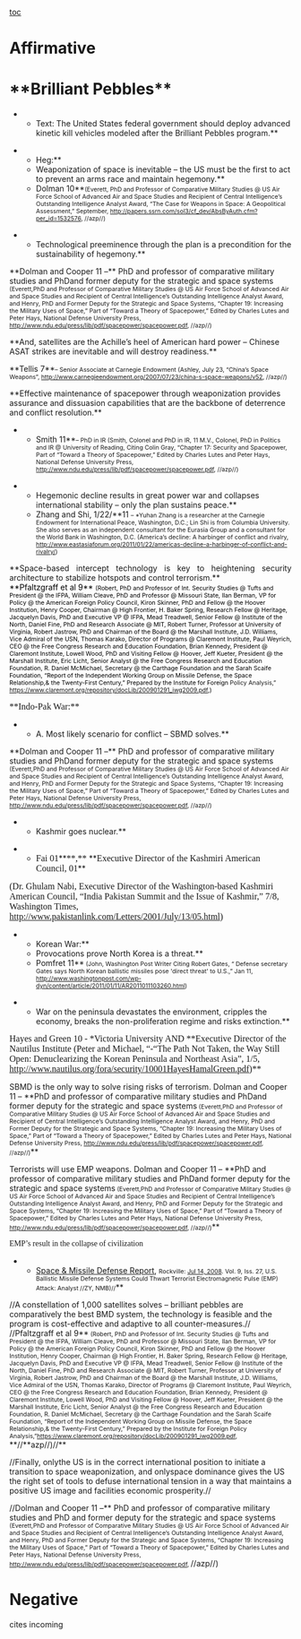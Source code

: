 [[toc]]
=Affirmative= 
=**Brilliant Pebbles**= 

**Text: The United States federal government should deploy advanced kinetic kill vehicles modeled after the Brilliant Pebbles program.**

**Heg:**
**Weaponization of space is inevitable – the US must be the first to act to prevent an arms race and maintain hegemony.**
**Dolman 10**<span style="font-size: 10.6667px;">(Everett, PhD and Professor of Comparative Military Studies @ US Air Force School of Advanced Air and Space Studies and Recipient of Central Intelligence’s Outstanding Intelligence Analyst Award, “The Case for Weapons in Space: A Geopolitical Assessment,” September, http://papers.ssrn.com/sol3/cf_dev/AbsByAuth.cfm?per_id=1532576, //azp//)</span>



**Technological preeminence through the plan is a precondition for the sustainability of hegemony.**

<span style="text-decoration: none;">**Dolman and Cooper 11 –** PhD and professor of comparative military studies and PhDand former deputy for the strategic and space systems</span><span style="font-size: 10.6667px; text-decoration: none;"> (Everett,</span><span style="font-size: 10.6667px;">PhD and Professor of Comparative Military Studies @ US Air Force School of Advanced Air and Space Studies and Recipient of Central Intelligence’s Outstanding Intelligence Analyst Award, and Henry, PhD and Former Deputy for the Strategic and Space Systems, “Chapter 19: Increasing the Military Uses of Space,” Part of “Toward a Theory of Spacepower,” Edited by Charles Lutes and Peter Hays, National Defense University Press, http://www.ndu.edu/press/lib/pdf/spacepower/spacepower.pdf, //azp//)</span>



<span style="text-decoration: none;">**And, satellites are the Achille’s heel of American hard power – Chinese ASAT strikes are inevitable and will destroy readiness.** </span>

<span style="text-decoration: none;">**Tellis 7**</span><span style="font-size: 10.6667px; text-decoration: none;">– Senior Associate at Carnegie Endowment (Ashley, July 23, “China’s Space Weapons”, [[http://www.carnegieendowment.org/2007/07/23/china-s-space-weapons/v52]], //azp//)</span>

<span style="text-decoration: none;">**Effective maintenance of spacepower through weaponization provides assurance and dissuasion capabilities that are the backbone of deterrence and conflict resolution.** </span>
**Smith 11**<span style="font-size: 10.6667px;">– PhD in IR (Smith, Colonel and PhD in IR, 11 M.V., Colonel, PhD in Politics and IR @ University of Reading, Citing Colin Gray, “Chapter 17: Security and Spacepower, Part of “Toward a Theory of Spacepower,” Edited by Charles Lutes and Peter Hays, National Defense University Press, [[http://www.ndu.edu/press/lib/pdf/spacepower/spacepower.pdf]], //azp//)</span>

**Hegemonic decline results in great power war and collapses international stability – only the plan sustains peace.**
**Zhang and Shi, 1/22/**11 <span style="font-size: 10.6667px;">– *Yuhan Zhang is a researcher at the Carnegie Endowment for International Peace, Washington, D.C.; Lin Shi is from Columbia University. She also serves as an independent consultant for the Eurasia Group and a consultant for the World Bank in Washington, D.C. (America’s decline: A harbinger of conflict and rivalry, http://www.eastasiaforum.org/2011/01/22/americas-decline-a-harbinger-of-conflict-and-rivalry/)</span>

<span style="display: block; text-align: justify;">**Space-based intercept technology is key to heightening security architecture to stabilize hotspots and control terrorism.**</span>
<span style="color: #000000;">**Pfaltzgraff et al 9** </span><span style="color: #000000; font-size: 10.6667px;">(Robert, PhD and Professor of Int. Security Studies @ Tufts and President @ the IFPA, William Cleave, PhD and Professor @ Missouri State, Ilan Berman, VP for Policy @ the American Foreign Policy Council, Kiron Skinner, PhD and Fellow @ the Hoover Institution, Henry Cooper, Chairman @ High Frontier, H. Baker Spring, Research Fellow @ Heritage, Jacquelyn Davis, PhD and Executive VP @ IFPA, Mead Treadwell, Senior Fellow @ Institute of the North, Daniel Fine, PhD and Research Associate @ MIT, Robert Turner, Professor at University of Virginia, Robert Jastrow, PhD and Chairman of the Board @ the Marshall Institute, J.D. Williams, Vice Admiral of the USN, Thomas Karako, Director of Programs @ Claremont Institute, Paul Weyrich, CEO @ the Free Congress Research and Education Foundation, Brian Kennedy, President @ Claremont Institute, Lowell Wood, PhD and Visiting Fellow @ Hoover, Jeff Kueter, President @ the Marshall Institute, Eric Licht, Senior Analyst @ the Free Congress Research and Education Foundation, R. Daniel McMichael, Secretary @ the Carthage Foundation and the Sarah Scaife Foundation, “Report of the Independent Working Group on Missile Defense, the Space Relationship,& the Twenty-First Century,” Prepared by the Institute for Foreign </span><span style="font-size: 10.6667px;">Policy Analysis,” https://www.claremont.org/repository/docLib/200901291_iwg2009.pdf</span><span style="color: #000000; font-size: 10.6667px;">,)</span>


<span style="font-family: Times; font-size: 16px;">**Indo-Pak War:**</span>

**A. Most likely scenario for conflict – SBMD solves.**

<span style="text-decoration: none;">**Dolman and Cooper 11 –** PhD and professor of comparative military studies and PhDand former deputy for the strategic and space systems</span><span style="font-size: 10.6667px; text-decoration: none;"> (Everett,</span><span style="font-size: 10.6667px;">PhD and Professor of Comparative Military Studies @ US Air Force School of Advanced Air and Space Studies and Recipient of Central Intelligence’s Outstanding Intelligence Analyst Award, and Henry, PhD and Former Deputy for the Strategic and Space Systems, “Chapter 19: Increasing the Military Uses of Space,” Part of “Toward a Theory of Spacepower,” Edited by Charles Lutes and Peter Hays, National Defense University Press, http://www.ndu.edu/press/lib/pdf/spacepower/spacepower.pdf, //azp//)</span>



**Kashmir goes nuclear.**

**<span style="font-family: Times; font-size: 16px;">Fai 01</span>**<span style="font-family: Times; font-size: 16px;">**,** </span>**<span style="font-family: Times; font-size: 16px;">Executive Director of the Kashmiri American Council, 01</span>**

<span style="font-family: Times; font-size: 16px;">(Dr. Ghulam Nabi, Executive Director of the Washington-based Kashmiri American Council, “India Pakistan Summit and the Issue of Kashmir,” 7/8, Washington Times, [[http://www.pakistanlink.com/Letters/2001/July/13/05.html]])</span>


**Korean War:**
**Provocations prove North Korea is a threat.**
**Pomfret 11**<span style="font-size: 10.6667px;"> (John, Washington Post Writer Citing Robert Gates, “ Defense secretary Gates says North Korean ballistic missiles pose 'direct threat' to U.S.,” Jan 11, http://www.washingtonpost.com/wp-dyn/content/article/2011/01/11/AR2011011103260.html) </span>


**War on the peninsula devastates the environment, cripples the economy, breaks the non-proliferation regime and risks extinction.**
<span style="font-family: Times; font-size: 16px;"> Hayes and Green 10 - *Victoria University AND **Executive Director of the Nautilus Institute (Peter and Michael, “-“The Path Not Taken, the Way Still Open: Denuclearizing the Korean Peninsula and Northeast Asia”, 1/5, http://www.nautilus.org/fora/security/10001HayesHamalGreen.pdf)**</span>

SBMD is the only way to solve rising risks of terrorism.
Dolman and Cooper 11 – **PhD and professor of comparative military studies and PhDand former deputy for the strategic and space systems<span style="font-size: 10.6667px; text-decoration: none;"> (Everett,</span><span style="font-size: 10.6667px;">PhD and Professor of Comparative Military Studies @ US Air Force School of Advanced Air and Space Studies and Recipient of Central Intelligence’s Outstanding Intelligence Analyst Award, and Henry, PhD and Former Deputy for the Strategic and Space Systems, “Chapter 19: Increasing the Military Uses of Space,” Part of “Toward a Theory of Spacepower,” Edited by Charles Lutes and Peter Hays, National Defense University Press, http://www.ndu.edu/press/lib/pdf/spacepower/spacepower.pdf, //azp//)</span>**

Terrorists will use EMP weapons.
Dolman and Cooper 11 – **PhD and professor of comparative military studies and PhDand former deputy for the strategic and space systems<span style="font-size: 10.6667px; text-decoration: none;"> (Everett,</span><span style="font-size: 10.6667px;">PhD and Professor of Comparative Military Studies @ US Air Force School of Advanced Air and Space Studies and Recipient of Central Intelligence’s Outstanding Intelligence Analyst Award, and Henry, PhD and Former Deputy for the Strategic and Space Systems, “Chapter 19: Increasing the Military Uses of Space,” Part of “Toward a Theory of Spacepower,” Edited by Charles Lutes and Peter Hays, National Defense University Press, http://www.ndu.edu/press/lib/pdf/spacepower/spacepower.pdf, //azp//)</span>**



<span style="font-family: Times;">EMP’s result in the collapse of civilization</span>

**[[http://proquest.umi.com/pqdlink?RQT=318&pmid=77914&TS=1311363783&clientId=4347&VInst=PROD&VName=PQD&VType=PQD|Space & Missile Defense Report]], <span style="font-size: 10.6667px;">Rockville: <span style="font-size: 10.6667px;">[[http://proquest.umi.com/pqdlink?RQT=572&VType=PQD&VName=PQD&VInst=PROD&pmid=77914&pcid=39745081&SrchMode=3|Jul 14, 200]]</span>[[http://proquest.umi.com/pqdlink?RQT=572&VType=PQD&VName=PQD&VInst=PROD&pmid=77914&pcid=39745081&SrchMode=3|8]]. Vol. 9, Iss. 27, U.S. Ballistic Missile Defense Systems Could Thwart Terrorist Electromagnetic Pulse (EMP) Attack: Analyst //ZY, NMB)//</span>**

//A constellation of 1,000 satellites solves – brilliant pebbles are comparatively the best BMD system, the technology is feasible and the program is cost-effective and adaptive to all counter-measures.//
//Pfaltzgraff et al 9**<span style="font-size: 10.6667px;"> (Robert, PhD and Professor of Int. Security Studies @ Tufts and President @ the IFPA, William Cleave, PhD and Professor @ Missouri State, Ilan Berman, VP for Policy @ the American Foreign Policy Council, Kiron Skinner, PhD and Fellow @ the Hoover Institution, Henry Cooper, Chairman @ High Frontier, H. Baker Spring, Research Fellow @ Heritage, Jacquelyn Davis, PhD and Executive VP @ IFPA, Mead Treadwell, Senior Fellow @ Institute of the North, Daniel Fine, PhD and Research Associate @ MIT, Robert Turner, Professor at University of Virginia, Robert Jastrow, PhD and Chairman of the Board @ the Marshall Institute, J.D. Williams, Vice Admiral of the USN, Thomas Karako, Director of Programs @ Claremont Institute, Paul Weyrich, CEO @ the Free Congress Research and Education Foundation, Brian Kennedy, President @ Claremont Institute, Lowell Wood, PhD and Visiting Fellow @ Hoover, Jeff Kueter, President @ the Marshall Institute, Eric Licht, Senior Analyst @ the Free Congress Research and Education Foundation, R. Daniel McMichael, Secretary @ the Carthage Foundation and the Sarah Scaife Foundation, “Report of the Independent Working Group on Missile Defense, the Space Relationship,& the Twenty-First Century,” Prepared by the Institute for Foreign Policy Analysis,”[[https://www.claremont.org/repository/docLib/200901291_iwg2009.pdf]], </span>**//**azp//)//**


//Finally, onlythe US is in the correct international position to initiate a transition to space weaponization, and onlyspace dominance gives the US the right set of tools to defuse international tension in a way that maintains a positive US image and facilities economic prosperity.//

//Dolman and Cooper 11 –** PhD and professor of comparative military studies and PhD and former deputy for the strategic and space systems<span style="font-size: 10.6667px; text-decoration: none;"> (Everett,</span><span style="font-size: 10.6667px;">PhD and Professor of Comparative Military Studies @ US Air Force School of Advanced Air and Space Studies and Recipient of Central Intelligence’s Outstanding Intelligence Analyst Award, and Henry, PhD and Former Deputy for the Strategic and Space Systems, “Chapter 19: Increasing the Military Uses of Space,” Part of “Toward a Theory of Spacepower,” Edited by Charles Lutes and Peter Hays, National Defense University Press, http://www.ndu.edu/press/lib/pdf/spacepower/spacepower.pdf, </span>//azp//)


=Negative= 
cites incoming
